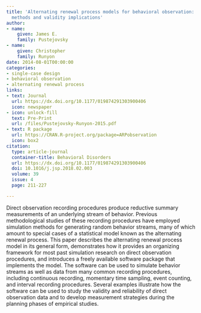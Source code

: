 ```yaml
---
title: 'Alternating renewal process models for behavioral observation: Simulation
  methods and validity implications'
author:
- name:
    given: James E.
    family: Pustejovsky
- name:
    given: Christopher
    family: Runyon
date: 2014-08-01T00:00:00
categories:
- single-case design
- behavioral observation
- alternating renewal process
links:
- text: Journal
  url: https://dx.doi.org/10.1177/019874291303900406
  icon: newspaper
- icon: unlock-fill
  text: Pre-Print
  url: /files/Pustejovsky-Runyon-2015.pdf
- text: R package
  url: https://CRAN.R-project.org/package=ARPobservation
  icon: box2
citation:
  type: article-journal
  container-title: Behavioral Disorders
  url: https://dx.doi.org/10.1177/019874291303900406
  doi: 10.1016/j.jsp.2018.02.003
  volume: 39
  issue: 4
  page: 211-227

---
```


Direct observation recording procedures produce reductive summary measurements of an underlying stream of behavior. Previous methodological studies of these recording procedures have employed simulation methods for generating random behavior streams, many of which amount to special cases of a statistical model known as the alternating renewal process. This paper describes the alternating renewal process model in its general form, demonstrates how it provides an organizing framework for most past simulation research on direct observation procedures, and introduces a freely available software package that implements the model. The software can be used to simulate behavior streams as well as data from many common recording procedures, including continuous recording, momentary time sampling, event counting, and interval recording procedures. Several examples illustrate how the software can be used to study the validity and reliability of direct observation data and to develop measurement strategies during the planning phases of empirical studies.

